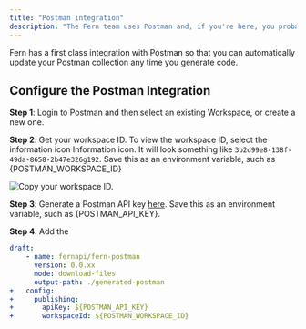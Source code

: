 ```yaml
---
title: "Postman integration"
description: "The Fern team uses Postman and, if you're here, you probably do too."
---
```


Fern has a first class integration with Postman so that you can automatically
update your Postman collection any time you generate code.

## Configure the Postman Integration

**Step 1**: Login to Postman and then select an existing Workspace, or create a
new one.

**Step 2**: Get your workspace ID. To view the workspace ID, select the
information icon Information icon. It will look something like
`3b2d99e8-138f-49da-8658-2b47e326g192`. Save this as an environment variable,
such as \{POSTMAN_WORKSPACE_ID\}

![Copy your workspace ID.](/images/features/workspace_id-2b5c03af4f316388b04bc85dc4063acb.png)

**Step 3**: Generate a Postman API key
[here](https://go.postman.co/settings/me/api-keys). Save this as an environment
variable, such as \{POSTMAN_API_KEY\}.

**Step 4**: Add the

```yml /fern/api/generators.yml
draft:
    - name: fernapi/fern-postman
      version: 0.0.xx
      mode: download-files
      output-path: ./generated-postman
+   config:
+     publishing:
+       apiKey: ${POSTMAN_API_KEY}
+       workspaceId: ${POSTMAN_WORKSPACE_ID}
```

